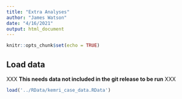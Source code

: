 ```yaml
---
title: "Extra Analyses"
author: "James Watson"
date: "4/16/2021"
output: html_document
---
```


```r
knitr::opts_chunk$set(echo = TRUE)
```

## Load data

XXX **This needs data not included in the git release to be run** XXX

```r
load('../RData/kemri_case_data.RData')
```

